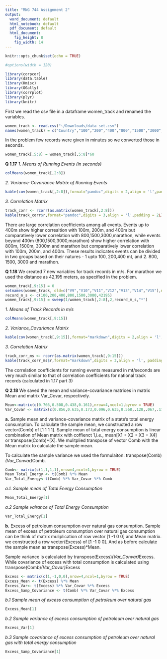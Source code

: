 ```yaml
---
title: "MNG 744 Assignment 2"
output:
  word_document: default
  html_notebook: default
  pdf_document: default
  html_document:
    fig_height: 8
    fig_width: 14
---
```


```r
knitr::opts_chunk$set(echo = TRUE)
```
```r
#options(width = 120)
```

```r
library(corpcor)
library(data.table)
library(Hmisc)
library(GGally)
library(corrplot)
library(plyr)
library(knitr)
```

First we read the csv file in a dataframe women_track and renamed the variables. 
```r
women_track <- read.csv("~/Downloads/data set.csv")
names(women_track) = c("Country","100","200","400","800","1500","3000","Marathon")
```
In the problem few records were given in minutes so we converted those in seconds.
```r
women_track[,5:8] = women_track[,5:8]*60
```

**Q 1.17**
*1. Means of Running Events (in seconds)*
```r
colMeans(women_track[,2:8])
```

*2. Variance-Covariance Matrix of Running Events*
```r
kable(cov(women_track[,2:8]),format="pandoc",digits = 2,align = 'l',padding = 2L)
```

*3. Correlation Matrix* 
```r
track_corr <- rcorr(as.matrix(women_track[,2:8]))
kable(track_corr$r,format="pandoc",digits = 3,align = 'l',padding = 2L)
```

There are large correlation coefficients among all events. Events up to 400m show higher correaltion with 100m, 200m, and 400m but comparatively lower correlation with 800,1500,3000,marathon, while events beyond 400m (800,1500,3000,marathon) show higher correlation with 800m, 1500m, 3000m and marathon but comparatively lower correlation with 100m, 200m, and 400m. These results indicates events can be divided in two groups based on their natures - 1 upto 100, 200,400 mt,  and 2. 800, 1500, 3000 and marathon.

**Q 1.18**
We created 7 new variables for track records in m/s. For marathon we used the distance as 42,195 meters, as specified in the problem. 
```r
women_track[,9:15] = 0
setnames(women_track, old=c("V9","V10","V11","V12","V13","V14","V15"),new= c("100_ms","200_ms","400_ms","800_ms","1500_ms","3000_ms","Marathon_ms"))
record_m_s <- c(100,200,400,800,1500,3000,42195)
women_track[,9:15] = sweep(1/women_track[,2:8],2,record_m_s,"*")
```

*1. Means of Track Records in m/s*
```r
colMeans(women_track[,9:15])
```

*2. Variance_Covariance Matrix*
```r
kable(cov(women_track[,9:15]),format="markdown",digits = 2,align = 'l',padding =2L)
```

*3. Correlation Matrix*
```r
track_corr_ms <- rcorr(as.matrix(women_track[,9:15]))
kable(track_corr_ms$r,format="markdown",digits = 3,align = 'l', padding = 2L)
```

The correlation coefficients for running events measured in mt/seconds are very much similar to that of correlation coefficients for national track records (calculated in 1.17 part 3)

**Q 2.18**
We saved the mean and variance-covariance matrices in matrix Mean and matrix Var_Covar, respectively.
```r
Mean<-matrix(c(0.766,0.508,0.438,0.161),nrow=4,ncol=1,byrow = TRUE)
Var_Covar <- matrix(c(0.856,0.635,0.173,0.096,0.635,0.568,.128,.067,.173,.127,.171,.039,.096,.067,.039,.043),nrow = 4,ncol = 4,byrow = TRUE)
```

**a.** 
Sample mean and variance-covariance matrix of a state's total energy consumption. 
To calculate the sample mean, we constructed a row vector(Comb) of [1 1 1 1]. Sample mean of     total energy consumption is linear combination of Mean matrix with coffienct 1,i.e., mean[X1     + X2 + X3 + X4] or transpose(Comb)*[X]. We mulitplied transpose of vector Comb with the Mean matrix to calculate the sample mean. 
   
To calculate the sample variance we used the formulaiton: transpose(Comb)*(Var_Convar)*Comb. 
```r
Comb<- matrix(c(1,1,1,1),nrow=4,ncol=1,byrow = TRUE)
Mean_Total_Energy <- t(Comb) %*% Mean
Var_Total_Energy<-t(Comb) %*% Var_Covar %*% Comb
```
*a.1. Sample mean of Total Energy Consumption*
```r
Mean_Total_Energy[1]
```
*a.2 Sample vairance of Total Energy Consumption*
```r
Var_Total_Energy[1]
```

**b.** 
Excess of petroleum consumption over natural gas consumption. 
Sample mean of excess of petroleum consumption over natural gas consumption can be think of matrix muliplication of row vector [1 -1 0 0] and Mean matrix. we constructed a row vector(Excess) of [1 -1 0 0]. And as before calculate the sample mean as transpose(Excess)*Mean.

Sample variance is calculated by transpose(Excess)*(Var_Convar)*Excess. While covariance of excess with total consumption is calculated using transpose(Comb)*(Var_Covar)*Excess
```r
Excess <- matrix(c(1,-1,0,0),nrow=4,ncol=1,byrow = TRUE)
Excess_Mean <- t(Excess) %*% Mean
Excess_Var<- t(Excess) %*% Var_Covar %*% Excess
Excess_Samp_Covariance <- t(Comb) %*% Var_Covar %*% Excess

```

*b.1 Sample mean of excess consumption of petroleum over natural gas*
```r
Excess_Mean[1]
```

*b.2 Sample variance of excess consumption of petroleum over natural gas*
```r
Excess_Var[1]
```

*b.3 Sample covariance of excess consumption of petroleum over natural gas with total energy consumption*
```r
Excess_Samp_Covariance[1]
```



